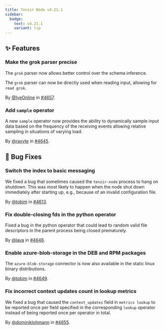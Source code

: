 ```yaml
---
title: Tenzir Node v4.21.1
sidebar:
  badge:
    text: v4.21.1
    variant: tip
---
```


## ✨ Features

### Make the grok parser precise

The `grok` parser now allows better control over the schema inference.

The `grok` parser can now be directly used when reading input, allowing for
`read grok`.

By [@IyeOnline](https://github.com/IyeOnline) in [#4657](https://github.com/tenzir/tenzir/pull/4657).

### Add `sample` operator

A new `sample` operator now provides the ability to dynamically sample input
data based on the frequency of the receiving events allowing relative sampling
in situations of varying load.

By [@raxyte](https://github.com/raxyte) in [#4645](https://github.com/tenzir/tenzir/pull/4645).

## 🐛 Bug Fixes

### Switch the index to basic messaging

We fixed a bug that sometimes caused the `tenzir-node` process to hang on
shutdown. This was most likely to happen when the node shut down immediately
after starting up, e.g., because of an invalid configuration file.

By [@tobim](https://github.com/tobim) in [#4613](https://github.com/tenzir/tenzir/pull/4613).

### Fix double-closing fds in the python operator

Fixed a bug in the python operator that could lead to random valid file
descriptors in the parent process being closed prematurely.

By [@lava](https://github.com/lava) in [#4646](https://github.com/tenzir/tenzir/pull/4646).

### Enable azure-blob-storage in the DEB and RPM packages

The `azure-blob-storage` connector is now also available in the static linux
binary distributions.

By [@tobim](https://github.com/tobim) in [#4649](https://github.com/tenzir/tenzir/pull/4649).

### Fix incorrect context updates count in lookup metrics

We fixed a bug that caused the `context_updates` field in `metrics lookup` to be
reported once per field specified in the corresponding `lookup` operator instead
of being reported once per operator in total.

By [@dominiklohmann](https://github.com/dominiklohmann) in [#4655](https://github.com/tenzir/tenzir/pull/4655).
